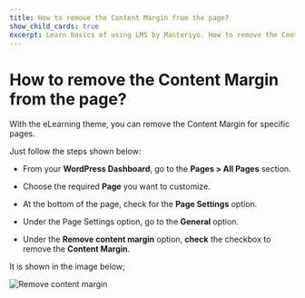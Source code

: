 ---
title: How to remove the Content Margin from the page?
show_child_cards: true
excerpt: Learn basics of using LMS by Masteriyo. How to remove the Content Margin from the page.
---

# How to remove the Content Margin from the page?

With the eLearning theme, you can remove the Content Margin for specific pages.

Just follow the steps shown below:

- From your **WordPress Dashboard**, go to the **Pages > All Pages** section.

- Choose the required **Page** you want to customize.

- At the bottom of the page, check for the **Page Settings** option.

- Under the Page Settings option, go to the **General** option.

- Under the **Remove content margin** option, **check** the checkbox to remove the **Content Margin**.

It is shown in the image below;

![Remove content margin](https://user-images.githubusercontent.com/109593521/183597379-49e04a69-4e17-4378-b28c-c115529b93b6.png)


